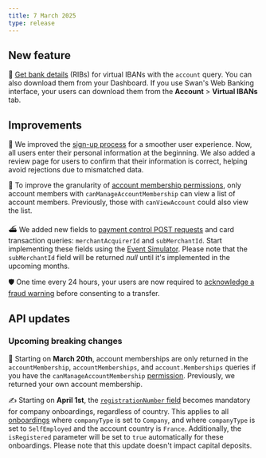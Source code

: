 ```yaml
---
title: 7 March 2025
type: release
---
```


## New feature

🔎 [Get bank details](/topics/accounts/overview/guide-get-bank-details/) (RIBs) for virtual IBANs with the `account` query.
You can also download them from your Dashboard.
If you use Swan's Web Banking interface, your users can download them from the **Account** > **Virtual IBANs** tab.

## Improvements

🪪 We improved the [sign-up process](/topics/users/#signup) for a smoother user experience.
Now, all users enter their personal information at the beginning.
We also added a review page for users to confirm that their information is correct, helping avoid rejections due to mismatched data.

👥 To improve the granularity of [account membership permissions](/topics/accounts/memberships/#permissions), only account members with `canManageAccountMembership` can view a list of account members.
Previously, those with `canViewAccount` could also view the list.

⛴️ We added new fields to [payment control POST requests](/developers/using-api/payment-control/#swan-request) and card transaction queries: `merchantAcquirerId` and `subMerchantId`.
Start implementing these fields using the [Event Simulator](/developers/tools/event-simulator).
Please note that the `subMerchantId` field will be returned *null* until it's implemented in the upcoming months.

🛡️ One time every 24 hours, your users are now required to [acknowledge a fraud warning](/partnership/protections/fraud/#protect) before consenting to a transfer.

## API updates

### Upcoming breaking changes

👥 Starting on **March 20th**, account memberships are only returned in the `accountMembership`, `accountMemberships`, and `account.Memberships` queries if you have the `canManageAccountMembership` [permission](/topics/accounts/memberships/#permissions).
Previously, we returned your own account membership.

✍ Starting on **April 1st**, the [`registrationNumber` field](https://api-reference.swan.io/inputs/onboard-company-account-holder-input/#onboardcompanyaccountholderinputregistrationnumberstring-) becomes mandatory for company onboardings, regardless of country.
This applies to all [onboardings](/topics/onboarding/company/#country-reqs-company-account-holder) where `companyType` is set to `Company`, and where `companyType` is set to `SelfEmployed` and the account country is `France`.
Additionally, the `isRegistered` parameter will be set to `true` automatically for these onboardings.
Please note that this update doesn't impact capital deposits.